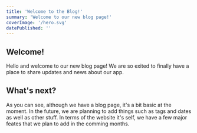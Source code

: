 ```yaml
---
title: 'Welcome to the Blog!'
summary: 'Welcome to our new blog page!'
coverImage: '/hero.svg'
datePublished: ''
---
```


## Welcome!

Hello and welcome to our new blog page! We are so exited to finally have a place to share updates and news about our app.

## What's next?

As you can see, although we have a blog page, it's a bit basic at the moment. In the future, we are planning to add things such as tags and dates as well as other stuff. In terms of the website it's self, we have a few major feates that we plan to add in the comming months.
